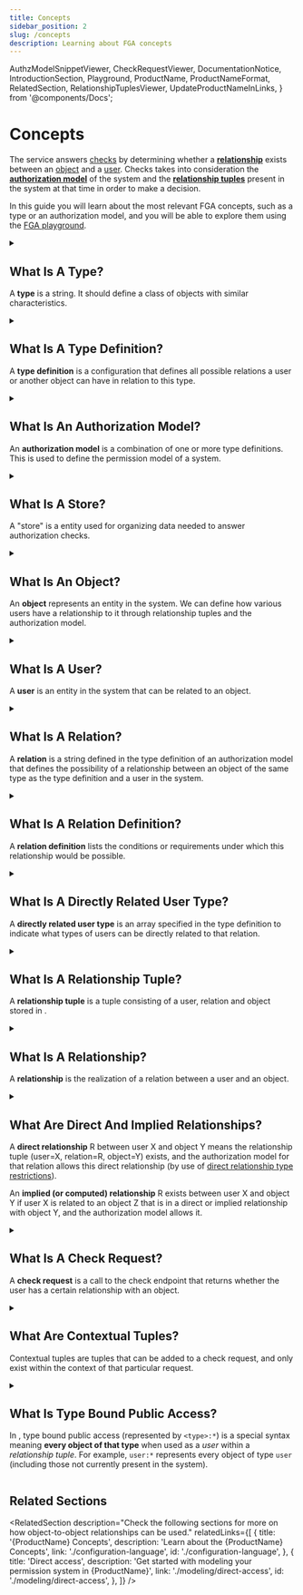 ```yaml
---
title: Concepts
sidebar_position: 2
slug: /concepts
description: Learning about FGA concepts
---
```


  AuthzModelSnippetViewer,
  CheckRequestViewer,
  DocumentationNotice,
  IntroductionSection,
  Playground,
  ProductName,
  ProductNameFormat,
  RelatedSection,
  RelationshipTuplesViewer,
  UpdateProductNameInLinks,
} from '@components/Docs';

# Concepts

<DocumentationNotice />

The <ProductName format={ProductNameFormat.ProductLink}/> service answers <IntroductionSection linkName="authorization" section="authentication-vs-authorization"/> [checks](#what-is-a-check-request) by determining whether a **[relationship](#what-is-a-relation)** exists between an [object](#what-is-an-object) and a [user](#what-is-a-user). Checks takes into consideration the **[authorization model](#what-is-an-authorization-model)** of the system and the **[relationship tuples](#what-is-a-relationship-tuple)** present in the system at that time in order to make a decision.

In this guide you will learn about the most relevant FGA concepts, such as a type or an authorization model, and you will be able to explore them using the [FGA playground](https://play.fga.dev/).

<Playground />

<details>
<summary>

## What Is A Type?

A **type** is a string. It should define a class of objects with similar characteristics.

</summary>

Examples of types:

- `workspace`
- `repository`
- `organization`
- `document`

</details>

<details>
<summary>

## What Is A Type Definition?

A **type definition** is a configuration that defines all possible relations a user or another object can have in relation to this type.

</summary>

Code snippet below is an example of a type definition:

<AuthzModelSnippetViewer
  configuration={{
    schema_version: '1.1',
    type: 'document',
    relations: {
      viewer: {
        this: {},
      },
      commenter: {
        this: {},
      },
      editor: {
        this: {},
      },
      owner: {
        this: {},
      },
    },
    metadata: {
      relations: {
        viewer: { directly_related_user_types: [{ type: 'user' }] },
        commenter: { directly_related_user_types: [{ type: 'user' }] },
        editor: { directly_related_user_types: [{ type: 'user' }] },
        owner: { directly_related_user_types: [{ type: 'user' }] },
      },
    },
  }}
/>

</details>

<details>
<summary>

## What Is An Authorization Model?

An **authorization model** is a combination of one or more type definitions. This is used to define the permission model of a system.

</summary>

Code snippet below is an example of an authorization model:

<AuthzModelSnippetViewer
  configuration={{
    schema_version: '1.1',
    type_definitions: [
      {
        type: 'document',
        relations: {
          viewer: {
            this: {},
          },
          commenter: {
            this: {},
          },
          editor: {
            this: {},
          },
          owner: {
            this: {},
          },
        },
        metadata: {
          relations: {
            viewer: { directly_related_user_types: [{ type: 'domain', relation: 'member' }, { type: 'user' }] },
            commenter: { directly_related_user_types: [{ type: 'domain', relation: 'member' }, { type: 'user' }] },
            editor: { directly_related_user_types: [{ type: 'domain', relation: 'member' }, { type: 'user' }] },
            owner: { directly_related_user_types: [{ type: 'domain', relation: 'member' }, { type: 'user' }] },
          },
        },
      },
      {
        type: 'domain',
        relations: {
          member: {
            this: {},
          },
        },
        metadata: {
          relations: {
            member: { directly_related_user_types: [{ type: 'user' }] },
          },
        },
      },
      {
        type: 'user',
      },
    ],
  }}
/>

_Authorization model_, together with [relationship tuples](#what-is-a-relationship-tuple), allow determination of whether a [relationship](#what-is-a-relationship) exists between a [user](#what-is-a-user) and an [object](#what-is-an-object).

The <ProductName format={ProductNameFormat.LongForm}/> service has two different syntaxes to define the authorization model:

- A JSON syntax accepted by the <ProductName format={ProductNameFormat.ShortForm}/> API that follows closely the original syntax discussed in the [Zanzibar Paper](https://research.google/pubs/pub48190/). See [Equivalent Zanzibar Concepts](./configuration-language.mdx#equivalent-zanzibar-concepts).
- A DSL that we believe is easier to use and is used in the Auth0 FGA Playground to help with modeling. This is translated to the API-supported syntax before being sent to the API.

Learn more about the <UpdateProductNameInLinks link="./configuration-language" name="{ProductName} Configuration Language" />.

</details>

<details>
<summary>

## What Is A Store?

A "store" is a <ProductName format={ProductNameFormat.LongForm}/> entity used for organizing data needed to answer authorization checks.

</summary>

Each store contains one or more versions of an [authorization model](#what-is-an-authorization-model) and may contain various [relationship tuples](#what-is-a-relationship-tuple).

Store data such as the authorization model and relationship tuples cannot be shared across stores, so it is highly recommended to store all data that may be related and may affect your authorization result in a single store.

For completely separate authorization needs or isolated environments where data from one should not affect another (e.g. development/prod), you may want to create separate stores.

</details>

<details>
<summary>

## What Is An Object?

An **object** represents an entity in the system. We can define how various users have a relationship to it through relationship tuples and the authorization model.

</summary>

An object is a combination of a [type](#what-is-a-type) and an identifier.

For example:

- `workspace:fb83c013-3060-41f4-9590-d3233a67938f`
- `repository:auth0/express-jwt`
- `organization:org_ajUc9kJ`
- `document:new-roadmap`

[User](#what-is-a-user), [relation](#what-is-a-relation) and _object_ are the building blocks for [relationship tuples](#what-is-a-relationship-tuple).

For more information, please see [Direct Access](./modeling/direct-access.mdx).

</details>

<details>
<summary>

## What Is A User?

A **user** is an entity in the system that can be related to an object.

</summary>

A **user** is is a combination of a [type](#what-is-a-type), an identifier and an optional relation.

For example,

- any identifier: e.g. `user:anne` or `user:4179af14-f0c0-4930-88fd-5570c7bf6f59`
- any object: e.g. `workspace:fb83c013-3060-41f4-9590-d3233a67938f`, `repository:auth0/express-jwt` or `organization:org_ajUc9kJ`
- a group or a set of users (also called a **userset**): e.g. `organization:org_ajUc9kJ#members`, which represents the set of users related to the object `organization:org_ajUc9kJ` as `member`
- everyone, using the special syntax: `*`

_User_, [relation](#what-is-a-relation) and [object](#what-is-an-object) are the building blocks for [relationship tuples](#what-is-a-relationship-tuple).

For more information, please see [Direct Access](./modeling/direct-access.mdx).

</details>

<details>
<summary>

## What Is A Relation?

A **relation** is a string defined in the type definition of an authorization model that defines the possibility of a relationship between an object of the same type as the type definition and a user in the system.

</summary>

Examples of relation:

- User can be a `reader` of a document
- Team can `administer` a repo
- User can be a `member` of a team

</details>

<details>
<summary>

## What Is A Relation Definition?

A **relation definition** lists the conditions or requirements under which this relationship would be possible.

</summary>

For example:

- `editor` describing a possible relationship between a user and an object in the `document` type allows the following:
  - **user identifier to object relationship**: the user id `anne` of type `user` is related to the object `document:roadmap` as `editor`
  - **object to object relationship**: the object `application:ifft` is related to the object `document:roadmap` as `editor`
  - **userset to object relationship**: the userset `organization:auth0.com#member` is related to `document:roadmap` as `editor`
    - indicating that the set of users who are related to the object `organization:auth0.com` as `member` are related to the object `document:roadmap` as `editor`s
    - this allows for potential solutions to use-cases like sharing a document internally with all members of a company or a team
  - **everyone to object relationship**: everyone (`*`) is related to `document:roadmap` as `editor`
    - this is how one could model publicly editable documents

These would be defined in the [authorization model](#what-is-an-authorization-model) as such:

<AuthzModelSnippetViewer
  configuration={{
    schema_version: '1.1',
    type_definitions: [
      {
        type: 'document',
        relations: {
          viewer: {
            this: {},
          },
          commenter: {
            this: {},
          },
          editor: {
            this: {},
          },
          owner: {
            this: {},
          },
        },
        metadata: {
          relations: {
            viewer: { directly_related_user_types: [{ type: 'user' }] },
            commenter: { directly_related_user_types: [{ type: 'user' }] },
            editor: { directly_related_user_types: [{ type: 'user' }] },
            owner: { directly_related_user_types: [{ type: 'user' }] },
          },
        },
      },
      {
        type: 'user',
      },
    ],
  }}
/>

:::info

In the configuration of the document type, we have four relations: `viewer`, `commenter`, `editor` and `owner`.

:::

[User](#what-is-a-user), _relation_ and [object](#what-is-an-object) are the building blocks for [relationship tuples](#what-is-a-relationship-tuple).

For more information, please see [Direct Access](./modeling/direct-access.mdx).

</details>

<details>
<summary>

## What Is A Directly Related User Type?

A **directly related user type** is an array specified in the type definition to indicate what types of users can be directly related to that relation.

</summary>

For the following model, only [relationship tuple](#what-is-a-relationship-tuple) with [user](#what-is-a-user) [type](#what-is-a-type) `user` may be assigned to document.

<AuthzModelSnippetViewer
  configuration={{
    schema_version: '1.1',
    type_definitions: [
      {
        type: 'document',
        relations: {
          viewer: {
            this: {},
          },
        },
        metadata: {
          relations: {
            viewer: { directly_related_user_types: [{ type: 'user' }] },
          },
        },
      },
      {
        type: 'user',
      },
    ],
  }}
/>

Relationship tuple with user `user:anne` or `user:3f7768e0-4fa7-4e93-8417-4da68ce1846c` may be written for objects with type `document` and relation `viewer`, so writing `{"user": "user:anne","relation":"viewer","object":"document:roadmap"}` will succeed.
Relationship tuple writes with user type that is not allowed for the `viewer` relation on objects of type `document`, for example `workspace:auth0` or `folder:planning#editor` will be rejected, so writing `{"user": "folder:product","relation":"viewer","object":"document:roadmap"}` will fail.
This will affect only relations that are [directly related](#what-are-direct-and-implied-relationships) and have [the direct relationship type restrictions](./configuration-language.mdx#the-direct-relationship-type-restrictions) in their relation definition.

</details>

<details>
<summary>

## What Is A Relationship Tuple?

A **relationship tuple** is a tuple consisting of a user, relation and object stored in <ProductName format={ProductNameFormat.ShortForm}/>.

</summary>

A **relationship tuple** consists of a:

- **[user](#what-is-a-user)**, e.g. `user:anne`, `user:3f7768e0-4fa7-4e93-8417-4da68ce1846c`, `workspace:auth0` or `folder:planning#editor`
- **[relation](#what-is-a-relation)**, e.g. `editor`, `member` or `parent_workspace`
- **[object](#what-is-an-object)**, e.g `repo:auth0/express_jwt`, `domain:auth0.com` or `channel:marketing`

An [authorization model](#what-is-an-authorization-model), together with _relationship tuples_, allow the determination of whether a [relationship](#what-is-a-relationship) exists between a [user](#what-is-a-user) and an [object](#what-is-an-object).

Throughout the documentation, you will encounter relationship tuples represented as:

<RelationshipTuplesViewer
  relationshipTuples={[
    {
      user: 'user:anne',
      relation: 'editor',
      object: 'document:new-roadmap',
    },
  ]}
/>

For more information, please see [Direct Access](./modeling/direct-access.mdx).

</details>

<details>
<summary>

## What Is A Relationship?

A **relationship** is the realization of a relation between a user and an object.

</summary>

An [authorization model](#what-is-an-authorization-model), together with [relationship tuples](#what-is-a-relationship-tuple), allow the determination of whether a _relationship_ exists between a user and an object. Relationships may be classified as [_direct_](#what-are-direct-and-implied-relationships) or [_implied_](#what-are-direct-and-implied-relationships).

</details>

<details>
<summary>

## What Are Direct And Implied Relationships?

A **direct relationship** R between user X and object Y means the relationship tuple (user=X, relation=R, object=Y) exists, and the <ProductName format={ProductNameFormat.ShortForm}/> authorization model for that relation allows this direct relationship (by use of [direct relationship type restrictions](./configuration-language.mdx#the-direct-relationship-type-restrictions)).

An **implied (or computed) relationship** R exists between user X and object Y if user X is related to an object Z that is in a direct or implied relationship with object Y, and the <ProductName format={ProductNameFormat.ShortForm}/> authorization model allows it.

</summary>

- `user:anne` has a **direct relationship** with `document:new-roadmap` as `viewer` if the [type definition](#what-is-a-type-definition) allows it (allows [`direct relationship type restrictions`](./configuration-language.mdx#the-direct-relationship-type-restrictions)), and one of the following [relationship tuples](#what-is-a-relationship-tuple) exist:

  - <RelationshipTuplesViewer
      relationshipTuples={[
        {
          _description: 'Anne of type user is directly related to the document',
          user: 'user:anne',
          relation: 'viewer',
          object: 'document:new-roadmap',
        },
      ]}
    />

  - <RelationshipTuplesViewer
      relationshipTuples={[
        {
          _description: 'Everyone (`*`) of type user is directly related to the document',
          user: '*',
          relation: 'viewer',
          object: 'document:new-roadmap',
        },
      ]}
    />

  - <RelationshipTuplesViewer
      relationshipTuples={[
        {
          _description: 'The userset is directly related to this document',
          user: 'team:product#member',
          relation: 'viewer',
          object: 'document:new-roadmap',
        },
        {
          _description: 'AND Anne of type user is a member of a userset (e.g. team:product#member)',
          user: 'user:anne',
          relation: 'member',
          object: 'team:product#member',
        },
      ]}
    />

- `user:anne` has an **implied relationship** with `document:new-roadmap` as `viewer` if the type definition allows it, and the presence of relationship tuples satisfying the relationship exist.

  For example, assuming the following type definition:

  <AuthzModelSnippetViewer
    configuration={{
      schema_version: '1.1',
      type_definitions: [
        {
          type: 'document',
          relations: {
            viewer: {
              union: {
                child: [
                  {
                    // a user can be assigned a direct `viewer` relation, i.e., not implied through another relation
                    this: {},
                  },
                  {
                    // a user who is related as an editor is also implicitly related as a viewer
                    computedUserset: {
                      relation: 'editor',
                    },
                  },
                ],
              },
            },
            editor: {
              this: {},
            },
          },
          metadata: {
            relations: {
              editor: { directly_related_user_types: [{ type: 'user' }] },
              viewer: { directly_related_user_types: [{ type: 'user' }] },
            },
          },
        },
        {
          type: 'user',
        },
      ],
    }}
  />

  And assuming the following relationship tuple exists in the system:

  <RelationshipTuplesViewer
    relationshipTuples={[
      {
        user: 'user:anne',
        relation: 'editor',
        object: 'document:new-roadmap',
      },
    ]}
  />

  In this case, the [relationship](#what-is-a-relationship) between `user:anne` and `document:new-roadmap` as a `viewer` is implied from the direct `editor` relationship `user:anne` has with that same document. Thus, the following request to [check](#what-is-a-check-request) whether a viewer relationship exists between `user:anne` and `document:new-roadmap` will return `true`.

  <CheckRequestViewer user={'user:anne'} relation={'viewer'} object={'document:new-roadmap'} allowed={true} />

</details>

<details>
<summary>

## What Is A Check Request?

A **check request** is a call to the <ProductName format={ProductNameFormat.LongForm}/> check endpoint that returns whether the user has a certain relationship with an object.

</summary>

This can be done using the `check` methods in the <ProductName format={ProductNameFormat.ShortForm}/> SDKs ([JavaScript SDK](https://www.npmjs.com/package/@openfga/sdk)/[Go SDK](https://github.com/openfga/go-sdk)/[.NET SDK](https://www.nuget.org/packages/OpenFga.Sdk)), by manually calling the [check endpoint](/api/service#Relationship%20Queries/Check) using curl, or in your code.

The check endpoint responds with `{ "allowed": true }` if a relationship exists, and with `{ "allowed": false }` if the relationship does not.

For example, the following will check whether `anne` of type user has a `viewer` relation to `document:new-roadmap`:

<CheckRequestViewer user={'user:anne'} relation={'viewer'} object={'document:new-roadmap'} allowed={true} />

For more information, please see the [Relationship Queries page](./interacting/relationship-queries.mdx) and the official [Check API Reference](/api/service#Relationship%20Queries/Check).

</details>

<details>
<summary>

## What Are Contextual Tuples?

Contextual tuples are tuples that can be added to a check request, and only exist within the context of that particular request.

</summary>

Similar to [relationship tuples](#what-is-a-relationship-tuple), contextual tuples are composed of a user, relation and object.

Unlike relationship tuples, they are not written to the store. However, if contextual tuples are sent alongside a check request, in the context of this particular check request, they are treated if they had been written in the store.

<!-- markdown-link-check-disable -->

For more information, please see [Contextual and Time-Based Authorization](./modeling/contextual-time-based-authorization.mdx), [Authorization Through Organization Context](./modeling/organization-context-authorization.mdx) and [Check API Request Documentation](/api/service#Relationship%20Queries/Check).

<!-- markdown-link-check-enable -->

</details>

<details>
<summary>

## What Is Type Bound Public Access?

In <ProductName format={ProductNameFormat.LongForm}/>, type bound public access (represented by `<type>:*`) is a special <ProductName format={ProductNameFormat.ShortForm}/> syntax meaning **every object of that type** when used as a _user_ within a _relationship tuple_. For example, `user:*` represents every object of type `user` (including those not currently present in the system).

</summary>

For example, in a case where you would like to indicate a certain document `document:new-roadmap` is publicly writable (i.e. has everyone of type user as an editor), you can add the following [relationship tuple](#what-is-a-relationship-tuple):

<RelationshipTuplesViewer
  relationshipTuples={[
    {
      user: 'user:*',
      relation: 'editor',
      object: 'document:new-roadmap',
    },
  ]}
/>

Note that you cannot use `<type>:*` in the `relation` or `object` properties. In addition, you cannot use `<type>:*` as part of a userset in the tuple's user field.
For more information, please see [Modeling Public Access](./modeling/public-access.mdx) and [Advanced Modeling: Modeling Google Drive](./modeling/advanced/gdrive.mdx).

</details>

## Related Sections

<RelatedSection
  description="Check the following sections for more on how object-to-object relationships can be used."
  relatedLinks={[
    {
      title: '{ProductName} Concepts',
      description: 'Learn about the {ProductName} Concepts',
      link: './configuration-language',
      id: './configuration-language',
    },
    {
      title: 'Direct access',
      description: 'Get started with modeling your permission system in {ProductName}',
      link: './modeling/direct-access',
      id: './modeling/direct-access',
    },
  ]}
/>
